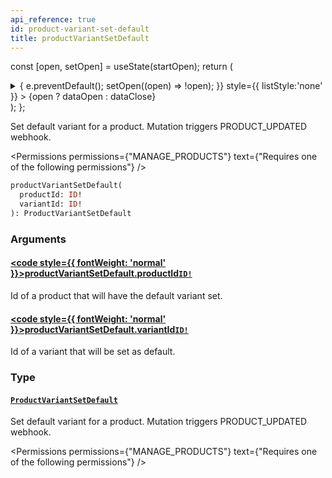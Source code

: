 ```yaml
---
api_reference: true
id: product-variant-set-default
title: productVariantSetDefault
---
```






const [open, setOpen] = useState(startOpen);
return (
<details {...(open ? { open: true } : {})} className="details" style={{ border:'none', boxShadow:'none', background:'var(--ifm-background-color)' }}>
<summary
onClick={(e) => {
e.preventDefault();
setOpen((open) => !open);
}}
style={{ listStyle:'none' }} >
{open ? dataOpen : dataClose}
</summary>
{open && children}
</details>
);
};

Set default variant for a product. Mutation triggers PRODUCT_UPDATED webhook.


<Permissions permissions={"MANAGE_PRODUCTS"} text={"Requires one of the following permissions"} />


```graphql
productVariantSetDefault(
  productId: ID!
  variantId: ID!
): ProductVariantSetDefault
```

### Arguments

#### [<code style={{ fontWeight: 'normal' }}>productVariantSetDefault.<b>productId</b></code>](#)<Bullet />[`ID!`](../../../api-reference/miscellaneous/scalars/id.mdx) <Badge class="badge badge--secondary" text="non-null"/> <Badge class="badge badge--secondary" text="scalar"/> <Badge class="badge badge--secondary" text="miscellaneous"/>

Id of a product that will have the default variant set.

#### [<code style={{ fontWeight: 'normal' }}>productVariantSetDefault.<b>variantId</b></code>](#)<Bullet />[`ID!`](../../../api-reference/miscellaneous/scalars/id.mdx) <Badge class="badge badge--secondary" text="non-null"/> <Badge class="badge badge--secondary" text="scalar"/> <Badge class="badge badge--secondary" text="miscellaneous"/>

Id of a variant that will be set as default.

### Type

#### [`ProductVariantSetDefault`](../../../api-reference/products/objects/product-variant-set-default.mdx) <Badge class="badge badge--secondary" text="object"/> <Badge class="badge badge--secondary" text="products"/>

Set default variant for a product. Mutation triggers PRODUCT_UPDATED webhook.


<Permissions permissions={"MANAGE_PRODUCTS"} text={"Requires one of the following permissions"} />


